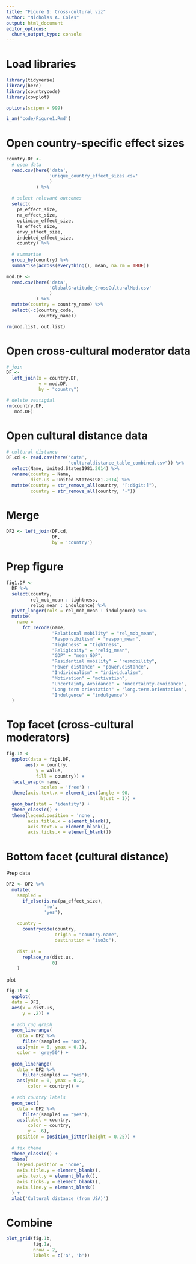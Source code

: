 ```yaml
---
title: "Figure 1: Cross-cultural viz"
author: "Nicholas A. Coles"
output: html_document
editor_options: 
  chunk_output_type: console
---
```


# Load libraries
```r
library(tidyverse)
library(here)
library(countrycode)
library(cowplot)

options(scipen = 999)

i_am('code/Figure1.Rmd')
```

# Open country-specific effect sizes
```r
country.DF <-
  # open data
  read.csv(here('data',
                'unique_country_effect_sizes.csv'
                )
           ) %>% 
  
  # select relevant outcomes
  select(
    pa_effect_size,
    na_effect_size,
    optimism_effect_size,
    ls_effect_size, 
    envy_effect_size, 
    indebted_effect_size,
    country) %>% 
  
  # summarise
  group_by(country) %>% 
  summarise(across(everything(), mean, na.rm = TRUE))

mod.DF <-
  read.csv(here('data',
                'GlobalGratitude_CrossCulturalMod.csv'
                )
           ) %>% 
  mutate(country = country_name) %>% 
  select(-c(country_code,
            country_name))

rm(mod.list, out.list)
```

# Open cross-cultural moderator data
```r
# join
DF <-
  left_join(x = country.DF,
            y = mod.DF,
            by = "country")

# delete vestigial
rm(country.DF,
   mod.DF)
```

# Open cultural distance data
```r
# cultural distance
DF.cd <- read.csv(here('data',
                       "culturaldistance_table_combined.csv")) %>% 
  select(Name, United.States1981.2014) %>% 
  rename(country = Name,
         dist.us = United.States1981.2014) %>% 
  mutate(country = str_remove_all(country, "[:digit:]"),
         country = str_remove_all(country, "-"))
```

# Merge
```r
DF2 <- left_join(DF.cd,
                 DF,
                 by = 'country')
```


# Prep figure
```r
fig1.DF <- 
  DF %>% 
  select(country,
         rel_mob_mean : tightness, 
         relig_mean : indulgence) %>% 
  pivot_longer(cols = rel_mob_mean : indulgence) %>% 
  mutate(
    name = 
      fct_recode(name,
                 "Relational mobility" = "rel_mob_mean", 
                 "Responsibilism" = "respon_mean", 
                 "Tightness" = "tightness", 
                 "Religiosity" = "relig_mean",
                 "GDP" = "mean_GDP",
                 "Residential mobility" = "resmobility",
                 "Power distance" = "power.distance",
                 "Individualism" = "individualism",
                 "Motivation" = "motivation",
                 "Uncertainty Avoidance" = "uncertainty.avoidance",
                 "Long term orientation" = "long.term.orientation",
                 "Indulgence" = "indulgence")
  )
```

# Top facet (cross-cultural moderators)
```r
fig.1a <-
  ggplot(data = fig1.DF,
       aes(x = country,
           y = value,
           fill = country)) +
  facet_wrap(~ name,
             scales = 'free') +
  theme(axis.text.x = element_text(angle = 90, 
                                   hjust = 1)) +
  geom_bar(stat = 'identity') +
  theme_classic() +
  theme(legend.position = 'none',
        axis.title.x = element_blank(),
        axis.text.x = element_blank(),
        axis.ticks.x = element_blank())
```

# Bottom facet (cultural distance)
Prep data
```r
DF2 <- DF2 %>% 
  mutate(
    sampled =
      if_else(is.na(pa_effect_size),
              'no', 
              'yes'),
    
    country = 
      countrycode(country,
                  origin = "country.name",
                  destination = "iso3c"),
    
    dist.us =
      replace_na(dist.us, 
                 0)
    )
```

plot
```r
fig.1b <-
  ggplot(
  data = DF2,
  aes(x = dist.us,
      y = .2)) +
  
  # add rug graph
  geom_linerange(
    data = DF2 %>% 
      filter(sampled == "no"),
    aes(ymin = 0, ymax = 0.1),
    color = 'grey50') +
  
  geom_linerange(
    data = DF2 %>% 
      filter(sampled == "yes"),
    aes(ymin = 0, ymax = 0.2,
        color = country)) +
  
  # add country labels
  geom_text(
    data = DF2 %>% 
      filter(sampled == "yes"),
    aes(label = country,
        color = country,
        y = .6),
    position = position_jitter(height = 0.25)) +
  
  # fix theme
  theme_classic() +
  theme(
    legend.position = 'none',
    axis.title.y = element_blank(),
    axis.text.y = element_blank(),
    axis.ticks.y = element_blank(),
    axis.line.y = element_blank()
  ) +
  xlab('Cultural distance (from USA)')
```

# Combine
```r
plot_grid(fig.1b,
          fig.1a,
          nrow = 2,
          labels = c('a', 'b'))
```


